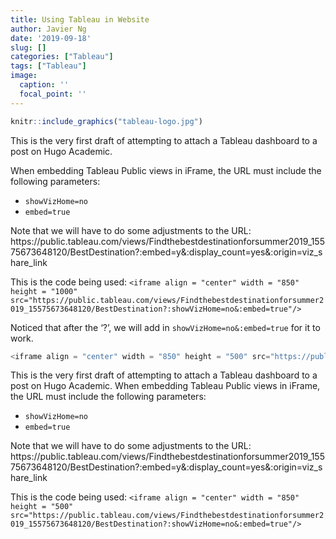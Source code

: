```yaml
---
title: Using Tableau in Website
author: Javier Ng
date: '2019-09-18'
slug: []
categories: ["Tableau"]
tags: ["Tableau"]
image:
  caption: ''
  focal_point: ''
---
```


```r
knitr::include_graphics("tableau-logo.jpg")
```

This is the very first draft of attempting to attach a Tableau dashboard to a post on Hugo Academic. 

When embedding Tableau Public views in iFrame, the URL must include the following parameters:

- `showVizHome=no` 
- `embed=true` 

Note that we will have to do some adjustments to the URL: https://public.tableau.com/views/Findthebestdestinationforsummer2019_15575673648120/BestDestination?:embed=y&:display_count=yes&:origin=viz_share_link 

This is the code being used:
`<iframe align = "center" width = "850" height = "1000" src="https://public.tableau.com/views/Findthebestdestinationforsummer2019_15575673648120/BestDestination?:showVizHome=no&:embed=true"/>`

Noticed that after the '?', we will add in `showVizHome=no&:embed=true` for it to work.

```js
<iframe align = "center" width = "850" height = "500" src="https://public.tableau.com/views/Findthebestdestinationforsummer2019_15575673648120/BestDestination?:showVizHome=no&:embed=true"/>
```
  
This is the very first draft of attempting to attach a Tableau dashboard to a post on Hugo Academic. 
When embedding Tableau Public views in iFrame, the URL must include the following parameters:

- `showVizHome=no` 
- `embed=true` 

Note that we will have to do some adjustments to the URL: https://public.tableau.com/views/Findthebestdestinationforsummer2019_15575673648120/BestDestination?:embed=y&:display_count=yes&:origin=viz_share_link 

This is the code being used:
`<iframe align = "center" width = "850" height = "500" src="https://public.tableau.com/views/Findthebestdestinationforsummer2019_15575673648120/BestDestination?:showVizHome=no&:embed=true"/>`
